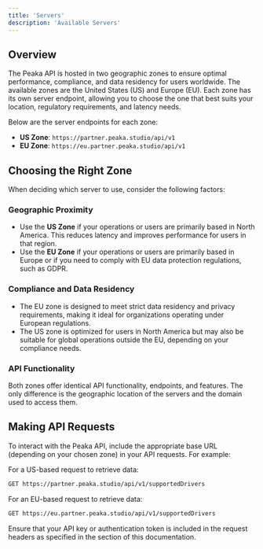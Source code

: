 ```yaml
---
title: 'Servers'
description: 'Available Servers'
---
```



## Overview

The Peaka API is hosted in two geographic zones to ensure optimal performance, compliance, and data residency for users worldwide. The available zones are the United States (US) and Europe (EU). Each zone has its own server endpoint, allowing you to choose the one that best suits your location, regulatory requirements, and latency needs.

Below are the server endpoints for each zone:

- **US Zone**: `https://partner.peaka.studio/api/v1`
- **EU Zone**: `https://eu.partner.peaka.studio/api/v1`

## Choosing the Right Zone

When deciding which server to use, consider the following factors:

### Geographic Proximity

- Use the **US Zone** if your operations or users are primarily based in North America. This reduces latency and improves performance for users in that region.
- Use the **EU Zone** if your operations or users are primarily based in Europe or if you need to comply with EU data protection regulations, such as GDPR.

### Compliance and Data Residency

- The EU zone is designed to meet strict data residency and privacy requirements, making it ideal for organizations operating under European regulations.
- The US zone is optimized for users in North America but may also be suitable for global operations outside the EU, depending on your compliance needs.

### API Functionality

Both zones offer identical API functionality, endpoints, and features. The only difference is the geographic location of the servers and the domain used to access them.

## Making API Requests

To interact with the Peaka API, include the appropriate base URL (depending on your chosen zone) in your API requests. For example:


For a US-based request to retrieve data:

```bash
GET https://partner.peaka.studio/api/v1/supportedDrivers
```

For an EU-based request to retrieve data:

```bash
GET https://eu.partner.peaka.studio/api/v1/supportedDrivers
```

Ensure that your API key or authentication token is included in the request headers as specified in the  section of this documentation.